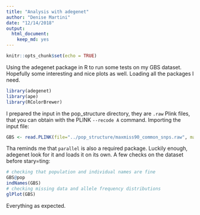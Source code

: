 ```yaml
---
title: "Analysis with adegenet"
author: "Denise Martini"
date: "12/14/2018"
output: 
  html_document: 
    keep_md: yes
---
```


```r
knitr::opts_chunk$set(echo = TRUE)
```

Using the adegenet package in R  to run some tests on my GBS dataset. Hopefully some interesting and nice plots as well. 
Loading all the packages I need.

```r
library(adegenet)
library(ape)
library(RColorBrewer)
```

I prepared the input in the pop_structure directory, they are `.raw` Plink files, that you can obtain with the PLINK `--recode A` command.
Importing the input file:

```r
GBS <- read.PLINK(file="../pop_structure/maxmiss90_common_snps.raw", map.file = "../pop_structure/maxmiss90_common_snps.map")
```

Tha reminds me that `parallel` is also a required package. Luckily enough, adegenet look for it and loads it on its own. A few checks on the dataset before stary=ting:

```r
# checking that population and individual names are fine
GBS@pop
indNames(GBS)
# checking missing data and allele frequency distributions
glPlot(GBS)
```

Everything as expected. 




